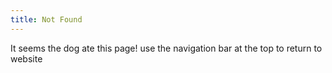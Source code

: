 ```yaml
---
title: Not Found
---
```


It seems the dog ate this page! use the navigation bar at the top to return to website